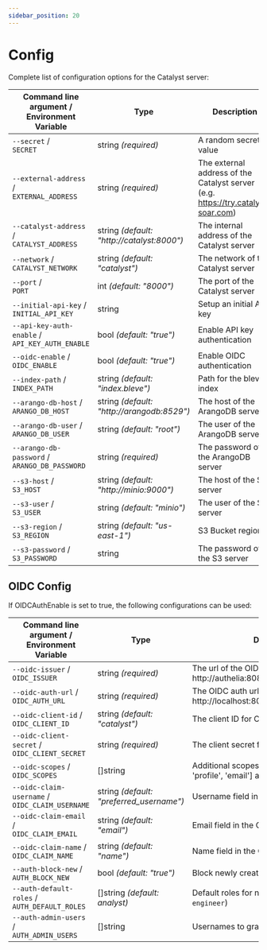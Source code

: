 ```yaml
---
sidebar_position: 20
---
```


# Config

Complete list of configuration options for the Catalyst server:

| Command line argument   /<br/> Environment Variable  | Type                                       | Description                                                                      |  
|------------------------------------------------------|--------------------------------------------|----------------------------------------------------------------------------------|
| `--secret`              /<br/> `SECRET`              | string *(required)*                        | A random secret value                                                            |
| `--external-address`    /<br/> `EXTERNAL_ADDRESS`    | string *(required)*                        | The external address of the Catalyst server (e.g. https://try.catalyst-soar.com) |
| `--catalyst-address`    /<br/> `CATALYST_ADDRESS`    | string *(default: "http://catalyst:8000")* | The internal address of the Catalyst server                                      |
| `--network`             /<br/> `CATALYST_NETWORK`    | string *(default: "catalyst")*             | The network of the Catalyst server                                               |
| `--port`                /<br/> `PORT`                | int *(default: "8000")*                    | The port of the Catalyst server                                                  |
| `--initial-api-key`     /<br/> `INITIAL_API_KEY`     | string                                     | Setup an initial API key                                                         |
| `--api-key-auth-enable` /<br/> `API_KEY_AUTH_ENABLE` | bool *(default: "true")*                   | Enable API key authentication                                                    |
| `--oidc-enable`         /<br/> `OIDC_ENABLE`         | bool *(default: "true")*                   | Enable OIDC authentication                                                       |
| `--index-path`          /<br/> `INDEX_PATH`          | string *(default: "index.bleve")*          | Path for the bleve index                                                         |
| `--arango-db-host`      /<br/> `ARANGO_DB_HOST`      | string *(default: "http://arangodb:8529")* | The host of the ArangoDB server                                                  |
| `--arango-db-user`      /<br/> `ARANGO_DB_USER`      | string *(default: "root")*                 | The user of the ArangoDB server                                                  |
| `--arango-db-password`  /<br/> `ARANGO_DB_PASSWORD`  | string *(required)*                        | The password of the ArangoDB server                                              |
| `--s3-host`             /<br/> `S3_HOST`             | string *(default: "http://minio:9000")*    | The host of the S3 server                                                        |
| `--s3-user`             /<br/> `S3_USER`             | string *(default: "minio")*                | The user of the S3 server                                                        |
| `--s3-region`           /<br/> `S3_REGION`           | string *(default: "us-east-1")*            | S3 Bucket region                                                                 |
| `--s3-password`         /<br/> `S3_PASSWORD`         | string                                     | The password of the S3 server                                                    |

## OIDC Config

If OIDCAuthEnable is set to true, the following configurations can be used:

| Command line argument   /<br/> Environment Variable  | Type                                     | Description                                                                  |
|------------------------------------------------------|------------------------------------------|------------------------------------------------------------------------------|
| `--oidc-issuer`         /<br/> `OIDC_ISSUER`         | string *(required)*                      | The url of the OIDC provider (e.g. http://authelia:8082)                     |
| `--oidc-auth-url`       /<br/> `OIDC_AUTH_URL`       | string *(required)*                      | The OIDC auth url (e.g. http://localhost:8082/api/oidc/authorization)        |
| `--oidc-client-id`      /<br/> `OIDC_CLIENT_ID`      | string *(default: "catalyst")*           | The client ID for OIDC (e.g. catalyst)                                       |
| `--oidc-client-secret`  /<br/> `OIDC_CLIENT_SECRET`  | string *(required)*                      | The client secret for OIDC                                                   |
| `--oidc-scopes`         /<br/> `OIDC_SCOPES`         | []string                                 | Additional scopes to request, ['oidc', 'profile', 'email'] are always added. |
| `--oidc-claim-username` /<br/> `OIDC_CLAIM_USERNAME` | string *(default: "preferred_username")* | Username field in the OIDC claim                                             |
| `--oidc-claim-email`    /<br/> `OIDC_CLAIM_EMAIL`    | string *(default: "email")*              | Email field in the OIDC claim                                                |
| `--oidc-claim-name`     /<br/> `OIDC_CLAIM_NAME`     | string *(default: "name")*               | Name field in the OIDC claim                                                 |
| `--auth-block-new`      /<br/> `AUTH_BLOCK_NEW`      | bool *(default: "true")*                 | Block newly created users                                                    |
| `--auth-default-roles`  /<br/> `AUTH_DEFAULT_ROLES`  | []string *(default: analyst)*            | Default roles for new users (`analyst`, `engineer`)                          |
| `--auth-admin-users`    /<br/> `AUTH_ADMIN_USERS`    | []string                                 | Usernames to grant admin rights                                              |